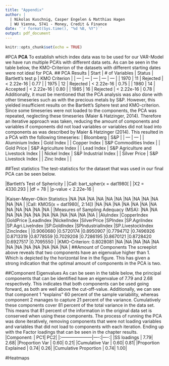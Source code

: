 ```yaml
---
title: "Appendix"
author: |
  | Nikolas Kuschnig, Casper Engelen & Matthias Hagen
  | WU Vienna, 5741 - Money, Credit & Finance
date: '`r format(Sys.time(), "%d %B, %Y")`'
output: pdf_document
---
```


```r
knitr::opts_chunk$set(echo = TRUE)
```

#PCA
**PCA**
To establish which index data was to be used for our VAR-Model we have run multiple PCA’s with different data sets. As can be seen in the table below, the KMO-Criterion of the datasets with different starting dates were not ideal for PCA. 
## PCA Results
| Start | # of Variables | Status | Bartlett's test p | KMO Criterion |
| --- | --- | --- | --- | --- |
| 1970 | 11 | Rejected | < 2.22e-16 | 0.77 |
| 1975 | 12 | Rejected | < 2.22e-16 | 0.75 |
| 1980 | 14 | Accepted | < 2.22e-16 | 0.80 |
| 1985 | 16 | Rejected | < 2.22e-16 | 0.78 |
Additionally, it must be mentioned that the PCA analysis was also done with other timeseries such as with the precious metals by S&P. However, this yielded insufficient results on the Bartlett’s Sphere test and KMO-criterion. Since some timeseries were not loaded to the components, the PCA was repeated, neglecting these timeseries (Maier & Hatzinger, 2014). Therefore an iterative approach was taken, reducing the amount of components and variables if components did not load variables or variables did not load into components as was described by Maier & Hatzinger (2014). This resulted in a PCA with the following timeseries:
| Bloomberg | S&P | 
| --- | --- |
| Aluminium Index | Gold Index |
| Copper Index | S&P Commodities Index |
| Gold Price | S&P Agriculture Index |
| Lead Index | S&P Agriculture and Livestock Index |
| Nickel Index | S&P Industrial Index |
| Silver Price | S&P Livestock Index |
| Zinc Index | |

##Test statistics
The test-statistics for the dataset that was used in our final PCA can be seen below. 

|Bartlett's Test of Sphericity |
|Call: bart_spher(x = dat1980[ |
|X2 = 4330.293                 |
|df = 78                       |
|p-value < 2.22e-16            |

|Kaiser-Meyer-Olkin Statistics        |NA          |NA        |NA        |NA          |NA          |NA        |NA           |NA                |NA           |NA                |NA                |NA        |
|Call: KMOS(x = dat1980[, 2:14])      |NA          |NA        |NA        |NA          |NA          |NA        |NA           |NA                |NA           |NA                |NA                |NA        |
|Measures of Sampling Adequacy (MSA): |NA          |NA        |NA        |NA          |NA          |NA        |NA           |NA                |NA           |NA                |NA                |NA        |
|AluIndex                             |CopperIndex |GoldPrice |LeadIndex |NickelIndex |SilverPrice |SPIndex   |SP.AgriIndex |SP.Agri.LiveIndex |SP.GoldIndex |SPIndustrialIndex |SP.LivestockIndex |ZincIndex |
|0.9060680                            |0.5720174   |0.8950907 |0.7794712 |0.7496926   |0.8713319   |0.8778559 |0.7029208    |0.7286195         |0.8670121    |0.8728420         |0.6927517         |0.7095550 |
|KMO-Criterion: 0.8028081             |NA          |NA        |NA        |NA          |NA          |NA        |NA           |NA                |NA           |NA                |NA                |NA        |
##Amount of Components
The screeplot above reveals that two components have an eigenvalue higher than 1. Which is depicted by the horizontal line in the figure. This has given a strong indication that the optimal amount of components in the PCA is two.

##Component Eigenvalues
As can be seen in the table below, the principal components that can be identified have an eigenvalue of 7.79 and 2.68 respectively. This indicates that both components can be used going forward, as both are well above the cut-off-value. Additionally, we can see that component 1 “explains” 60 percent of the sample variability, whereas component 2 manages to capture 21 percent of the variance. Cumulatively these components cover 81 percent of the total variance in the data set. This means that 81 percent of the information in the original data set is conserved when using these components.
The process of running the PCA was done iteratively, removing components that were not loading variables and variables that did not load to components with each iteration. Ending up with the Factor loadings that can be seen in the chapter results.
|Component:            |  PC1|  PC2|
|:---------------------|----:|----:|
|SS loadings           | 7.79| 2.68|
|Proportion Var        | 0.60| 0.21|
|Cumulative Var        | 0.60| 0.81|
|Proportion Explained  | 0.74| 0.26|
|Cumulative Proportion | 0.74| 1.00|

\newpage

#Heatmaps